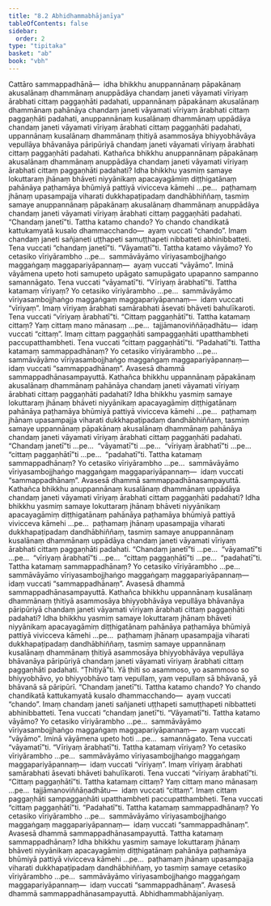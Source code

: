 ```yaml
---
title: "8.2 Abhidhammabhājanīya"
tableOfContents: false
sidebar:
  order: 2
type: "tipitaka"
basket: "ab"
book: "vbh"
---
```



<DynamicBreadcrumb />

<Division number="408" book="vbh" bookNo="30" page="219">

<Paragraph number="1409" book="vbh">
Cattāro sammappadhānā—  idha bhikkhu anuppannānaṃ pāpakānaṃ akusalānaṃ dhammānaṃ anuppādāya chandaṃ janeti vāyamati vīriyaṃ ārabhati cittaṃ paggaṇhāti padahati, uppannānaṃ pāpakānaṃ akusalānaṃ dhammānaṃ pahānāya chandaṃ janeti vāyamati vīriyaṃ ārabhati cittaṃ paggaṇhāti padahati, anuppannānaṃ kusalānaṃ dhammānaṃ uppādāya chandaṃ janeti vāyamati vīriyaṃ ārabhati cittaṃ paggaṇhāti padahati, uppannānaṃ kusalānaṃ dhammānaṃ ṭhitiyā asammosāya bhiyyobhāvāya vepullāya bhāvanāya pāripūriyā chandaṃ janeti vāyamati vīriyaṃ ārabhati cittaṃ paggaṇhāti padahati.
</Paragraph>

</Division>
<Division number="409" book="vbh" bookNo="30" page="219">

<Paragraph number="1410" book="vbh">
Kathañca bhikkhu anuppannānaṃ pāpakānaṃ akusalānaṃ dhammānaṃ anuppādāya chandaṃ janeti vāyamati vīriyaṃ ārabhati cittaṃ paggaṇhāti padahati? Idha bhikkhu yasmiṃ samaye lokuttaraṃ jhānaṃ bhāveti niyyānikaṃ apacayagāmiṃ diṭṭhigatānaṃ pahānāya paṭhamāya bhūmiyā pattiyā vivicceva kāmehi …pe…  paṭhamaṃ jhānaṃ upasampajja viharati dukkhapaṭipadaṃ dandhābhiññaṃ, tasmiṃ samaye anuppannānaṃ pāpakānaṃ akusalānaṃ dhammānaṃ anuppādāya chandaṃ janeti vāyamati vīriyaṃ ārabhati cittaṃ paggaṇhāti padahati.
</Paragraph>

</Division>
<Division number="410" book="vbh" bookNo="30" page="220">

<Paragraph number="1411" book="vbh">
“Chandaṃ janetī”ti. Tattha katamo chando? Yo chando chandikatā kattukamyatā kusalo dhammacchando—  ayaṃ vuccati “chando”. Imaṃ chandaṃ janeti sañjaneti uṭṭhapeti samuṭṭhapeti nibbatteti abhinibbatteti. Tena vuccati “chandaṃ janetī”ti.
</Paragraph>

</Division>
<Division number="411" book="vbh" bookNo="30" page="220">

<Paragraph number="1412" book="vbh">
“Vāyamatī”ti. Tattha katamo vāyāmo? Yo cetasiko vīriyārambho …pe…  sammāvāyāmo vīriyasambojjhaṅgo maggaṅgaṃ maggapariyāpannaṃ—  ayaṃ vuccati “vāyāmo”. Iminā vāyāmena upeto hoti samupeto upāgato samupāgato upapanno sampanno samannāgato. Tena vuccati “vāyamatī”ti.
</Paragraph>

</Division>
<Division number="412" book="vbh" bookNo="30" page="220">

<Paragraph number="1413" book="vbh">
“Vīriyaṃ ārabhatī”ti. Tattha katamaṃ vīriyaṃ? Yo cetasiko vīriyārambho …pe…  sammāvāyāmo vīriyasambojjhaṅgo maggaṅgaṃ maggapariyāpannaṃ—  idaṃ vuccati “vīriyaṃ”. Imaṃ vīriyaṃ ārabhati samārabhati āsevati bhāveti bahulīkaroti. Tena vuccati “vīriyaṃ ārabhatī”ti.
</Paragraph>

</Division>
<Division number="413" book="vbh" bookNo="30" page="220">

<Paragraph number="1414" book="vbh">
“Cittaṃ paggaṇhātī”ti. Tattha katamaṃ cittaṃ? Yaṃ cittaṃ mano mānasaṃ …pe…  tajjāmanoviññāṇadhātu—  idaṃ vuccati “cittaṃ”. Imaṃ cittaṃ paggaṇhāti sampaggaṇhāti upatthambheti paccupatthambheti. Tena vuccati “cittaṃ paggaṇhātī”ti.
</Paragraph>

</Division>
<Division number="414" book="vbh" bookNo="30" page="220">

<Paragraph number="1415" book="vbh">
“Padahatī”ti. Tattha katamaṃ sammappadhānaṃ? Yo cetasiko vīriyārambho …pe…  sammāvāyāmo vīriyasambojjhaṅgo maggaṅgaṃ maggapariyāpannaṃ—  idaṃ vuccati “sammappadhānaṃ”. Avasesā dhammā sammappadhānasampayuttā.
</Paragraph>

</Division>
<Division number="415" book="vbh" bookNo="30" page="220">

<Paragraph number="1416" book="vbh">
Kathañca bhikkhu uppannānaṃ pāpakānaṃ akusalānaṃ dhammānaṃ pahānāya chandaṃ janeti vāyamati vīriyaṃ ārabhati cittaṃ paggaṇhāti padahati? Idha bhikkhu yasmiṃ samaye lokuttaraṃ jhānaṃ bhāveti niyyānikaṃ apacayagāmiṃ diṭṭhigatānaṃ pahānāya paṭhamāya bhūmiyā pattiyā vivicceva kāmehi …pe…  paṭhamaṃ jhānaṃ upasampajja viharati dukkhapaṭipadaṃ dandhābhiññaṃ, tasmiṃ samaye uppannānaṃ pāpakānaṃ akusalānaṃ dhammānaṃ pahānāya chandaṃ janeti vāyamati vīriyaṃ ārabhati cittaṃ paggaṇhāti padahati.
</Paragraph>

</Division>
<Division number="416" book="vbh" bookNo="30" page="221">

<Paragraph number="1417" book="vbh">
“Chandaṃ janetī”ti …pe…  “vāyamatī”ti …pe…  “vīriyaṃ ārabhatī”ti …pe…  “cittaṃ paggaṇhātī”ti …pe…  “padahatī”ti. Tattha katamaṃ sammappadhānaṃ? Yo cetasiko vīriyārambho …pe…  sammāvāyāmo vīriyasambojjhaṅgo maggaṅgaṃ maggapariyāpannaṃ—  idaṃ vuccati “sammappadhānaṃ”. Avasesā dhammā sammappadhānasampayuttā.
</Paragraph>

</Division>
<Division number="417" book="vbh" bookNo="30" page="221">

<Paragraph number="1418" book="vbh">
Kathañca bhikkhu anuppannānaṃ kusalānaṃ dhammānaṃ uppādāya chandaṃ janeti vāyamati vīriyaṃ ārabhati cittaṃ paggaṇhāti padahati? Idha bhikkhu yasmiṃ samaye lokuttaraṃ jhānaṃ bhāveti niyyānikaṃ apacayagāmiṃ diṭṭhigatānaṃ pahānāya paṭhamāya bhūmiyā pattiyā vivicceva kāmehi …pe…  paṭhamaṃ jhānaṃ upasampajja viharati dukkhapaṭipadaṃ dandhābhiññaṃ, tasmiṃ samaye anuppannānaṃ kusalānaṃ dhammānaṃ uppādāya chandaṃ janeti vāyamati vīriyaṃ ārabhati cittaṃ paggaṇhāti padahati.
</Paragraph>

</Division>
<Division number="418" book="vbh" bookNo="30" page="221">

<Paragraph number="1419" book="vbh">
“Chandaṃ janetī”ti …pe…  “vāyamatī”ti …pe…  “vīriyaṃ ārabhatī”ti …pe…  “cittaṃ paggaṇhātī”ti …pe…  “padahatī”ti. Tattha katamaṃ sammappadhānaṃ? Yo cetasiko vīriyārambho …pe…  sammāvāyāmo vīriyasambojjhaṅgo maggaṅgaṃ maggapariyāpannaṃ—  idaṃ vuccati “sammappadhānaṃ”. Avasesā dhammā sammappadhānasampayuttā.
</Paragraph>

</Division>
<Division number="419" book="vbh" bookNo="30" page="221">

<Paragraph number="1420" book="vbh">
Kathañca bhikkhu uppannānaṃ kusalānaṃ dhammānaṃ ṭhitiyā asammosāya bhiyyobhāvāya vepullāya bhāvanāya pāripūriyā chandaṃ janeti vāyamati vīriyaṃ ārabhati cittaṃ paggaṇhāti padahati? Idha bhikkhu yasmiṃ samaye lokuttaraṃ jhānaṃ bhāveti niyyānikaṃ apacayagāmiṃ diṭṭhigatānaṃ pahānāya paṭhamāya bhūmiyā pattiyā vivicceva kāmehi …pe…  paṭhamaṃ jhānaṃ upasampajja viharati dukkhapaṭipadaṃ dandhābhiññaṃ, tasmiṃ samaye uppannānaṃ kusalānaṃ dhammānaṃ ṭhitiyā asammosāya bhiyyobhāvāya vepullāya bhāvanāya pāripūriyā chandaṃ janeti vāyamati vīriyaṃ ārabhati cittaṃ paggaṇhāti padahati.
</Paragraph>

</Division>
<Division number="420" book="vbh" bookNo="30" page="222">

<Paragraph number="1421" book="vbh">
“Ṭhitiyā”ti. Yā ṭhiti so asammoso, yo asammoso so bhiyyobhāvo, yo bhiyyobhāvo taṃ vepullaṃ, yaṃ vepullaṃ sā bhāvanā, yā bhāvanā sā pāripūrī.
</Paragraph>

</Division>
<Division number="421" book="vbh" bookNo="30" page="222">

<Paragraph number="1422" book="vbh">
“Chandaṃ janetī”ti. Tattha katamo chando? Yo chando chandikatā kattukamyatā kusalo dhammacchando—  ayaṃ vuccati “chando”. Imaṃ chandaṃ janeti sañjaneti uṭṭhapeti samuṭṭhapeti nibbatteti abhinibbatteti. Tena vuccati “chandaṃ janetī”ti.
</Paragraph>

</Division>
<Division number="422" book="vbh" bookNo="30" page="222">

<Paragraph number="1423" book="vbh">
“Vāyamatī”ti. Tattha katamo vāyāmo? Yo cetasiko vīriyārambho …pe…  sammāvāyāmo vīriyasambojjhaṅgo maggaṅgaṃ maggapariyāpannaṃ—  ayaṃ vuccati “vāyāmo”. Iminā vāyāmena upeto hoti …pe…  samannāgato. Tena vuccati “vāyamatī”ti.
</Paragraph>

</Division>
<Division number="423" book="vbh" bookNo="30" page="222">

<Paragraph number="1424" book="vbh">
“Vīriyaṃ ārabhatī”ti. Tattha katamaṃ vīriyaṃ? Yo cetasiko vīriyārambho …pe…  sammāvāyāmo vīriyasambojjhaṅgo maggaṅgaṃ maggapariyāpannaṃ—  idaṃ vuccati “vīriyaṃ”. Imaṃ vīriyaṃ ārabhati samārabhati āsevati bhāveti bahulīkaroti. Tena vuccati “vīriyaṃ ārabhatī”ti.
</Paragraph>

</Division>
<Division number="424" book="vbh" bookNo="30" page="222">

<Paragraph number="1425" book="vbh">
“Cittaṃ paggaṇhātī”ti. Tattha katamaṃ cittaṃ? Yaṃ cittaṃ mano mānasaṃ …pe…  tajjāmanoviññāṇadhātu—  idaṃ vuccati “cittaṃ”. Imaṃ cittaṃ paggaṇhāti sampaggaṇhāti upatthambheti paccupatthambheti. Tena vuccati “cittaṃ paggaṇhātī”ti.
</Paragraph>

</Division>
<Division number="425" book="vbh" bookNo="30" page="222">

<Paragraph number="1426" book="vbh">
“Padahatī”ti. Tattha katamaṃ sammappadhānaṃ? Yo cetasiko vīriyārambho …pe…  sammāvāyāmo vīriyasambojjhaṅgo maggaṅgaṃ maggapariyāpannaṃ—  idaṃ vuccati “sammappadhānaṃ”. Avasesā dhammā sammappadhānasampayuttā.
</Paragraph>

</Division>
<Division number="426" book="vbh" bookNo="30" page="222">

<Paragraph number="1427" book="vbh">
Tattha katamaṃ sammappadhānaṃ? Idha bhikkhu yasmiṃ samaye lokuttaraṃ jhānaṃ bhāveti niyyānikaṃ apacayagāmiṃ diṭṭhigatānaṃ pahānāya paṭhamāya bhūmiyā pattiyā vivicceva kāmehi …pe…  paṭhamaṃ jhānaṃ upasampajja viharati dukkhapaṭipadaṃ dandhābhiññaṃ, yo tasmiṃ samaye cetasiko vīriyārambho …pe…  sammāvāyāmo vīriyasambojjhaṅgo maggaṅgaṃ maggapariyāpannaṃ—  idaṃ vuccati “sammappadhānaṃ”. Avasesā dhammā sammappadhānasampayuttā.

</Paragraph>
</Division>

<Paragraph number="1428" type="center" book="vbh">
Abhidhammabhājanīyaṃ.
</Paragraph>